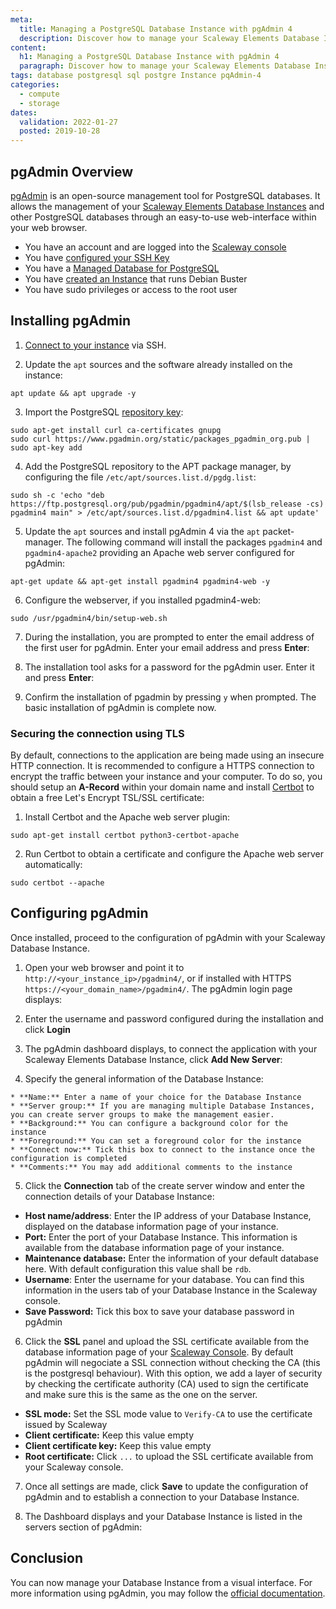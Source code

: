 ```yaml
---
meta:
  title: Managing a PostgreSQL Database Instance with pgAdmin 4
  description: Discover how to manage your Scaleway Elements Database Instances with pgAdmin 4 from an easy-to-use web interface
content:
  h1: Managing a PostgreSQL Database Instance with pgAdmin 4
  paragraph: Discover how to manage your Scaleway Elements Database Instances with pgAdmin 4 from an easy-to-use web interface
tags: database postgresql sql postgre Instance pqAdmin-4
categories:
  - compute
  - storage
dates:
  validation: 2022-01-27
  posted: 2019-10-28
---
```


## pgAdmin Overview

[pgAdmin](https://www.pgadmin.org/) is an open-source management tool for PostgreSQL databases. It allows the management of your [Scaleway Elements Database Instances](https://www.scaleway.com/en/database/) and other PostgreSQL databases through an easy-to-use web-interface within your web browser.

<Message type="requirement">

  - You have an account and are logged into the [Scaleway console](https://console.scaleway.com)
  - You have [configured your SSH Key](/console/my-project/how-to/create-ssh-key/)
  - You have a [Managed Database for PostgreSQL](https://www.scaleway.com/en/database/)
  - You have [created an Instance](/compute/instances/how-to/create-an-instance) that runs Debian Buster
  - You have sudo privileges or access to the root user

</Message>


## Installing pgAdmin

1. [Connect to your instance](/compute/instances/how-to/connect-to-instance/) via SSH.

2. Update the `apt` sources and the software already installed on the instance:
  
  ```
  apt update && apt upgrade -y
  ```

3. Import the PostgreSQL [repository key](https://www.postgresql.org/media/keys/ACCC4CF8.asc):
  ```
  sudo apt-get install curl ca-certificates gnupg
  sudo curl https://www.pgadmin.org/static/packages_pgadmin_org.pub | sudo apt-key add
  ```

4. Add the PostgreSQL repository to the APT package manager, by configuring the file `/etc/apt/sources.list.d/pgdg.list`:
  ```
  sudo sh -c 'echo "deb https://ftp.postgresql.org/pub/pgadmin/pgadmin4/apt/$(lsb_release -cs) pgadmin4 main" > /etc/apt/sources.list.d/pgadmin4.list && apt update'
  ```

5. Update the `apt` sources and install pgAdmin 4 via the `apt` packet-manager. The following command will install the packages `pgadmin4` and `pgadmin4-apache2` providing an Apache web server configured for pgAdmin:
  ```
  apt-get update && apt-get install pgadmin4 pgadmin4-web -y
  ```

6. Configure the webserver, if you installed pgadmin4-web:
  ```
  sudo /usr/pgadmin4/bin/setup-web.sh
  ```

7. During the installation, you are prompted to enter the email address of the first user for pgAdmin. Enter your email address and press **Enter**:


8. The installation tool asks for a password for the pgAdmin user. Enter it and press **Enter**:

9. Confirm the installation of pgadmin by pressing `y` when prompted. The basic installation of pgAdmin is complete now.

### Securing the connection using TLS 

By default, connections to the application are being made using an insecure HTTP connection. It is recommended to configure a HTTPS connection to encrypt the traffic between your instance and your computer. To do so, you should setup an **A-Record** within your domain name and install [Certbot](https://certbot.eff.org/) to obtain a free Let's Encrypt TSL/SSL certificate:

1. Install Certbot and the Apache web server plugin:
  ```
  sudo apt-get install certbot python3-certbot-apache
  ```

2. Run Certbot to obtain a certificate and configure the Apache web server automatically:
  ```
  sudo certbot --apache
  ```

## Configuring pgAdmin

Once installed, proceed to the configuration of pgAdmin with your Scaleway Database Instance.

1. Open your web browser and point it to `http://<your_instance_ip>/pgadmin4/`, or if installed with HTTPS `https://<your_domain_name>/pgadmin4/`. The pgAdmin login page displays:
<Lightbox src="scaleway-pgadmin_login.webp" alt="" />

2. Enter the username and password configured during the installation and click **Login**

3. The pgAdmin dashboard displays, to connect the application with your Scaleway Elements Database Instance, click **Add New Server**:
<Lightbox src="scaleway-pgadmin_dashboard.webp" alt="" />

4. Specify the general information of the Database Instance:
  <Lightbox src="scaleway-pgadmin_create_general.webp" alt="" />

    * **Name:** Enter a name of your choice for the Database Instance  
    * **Server group:** If you are managing multiple Database Instances, you can create server groups to make the management easier.
    * **Background:** You can configure a background color for the instance  
    * **Foreground:** You can set a foreground color for the instance  
    * **Connect now:** Tick this box to connect to the instance once the configuration is completed  
    * **Comments:** You may add additional comments to the instance

5. Click the **Connection** tab of the create server window and enter the connection details of your Database Instance:
<Lightbox src="scaleway-pgadmin_create_connection.webp" alt="" />

   * **Host name/address**: Enter the IP address of your Database Instance, displayed on the database information page of your instance.  
   * **Port:** Enter the port of your Database Instance. This information is available from the database information page of your instance.  
   * **Maintenance database:** Enter the information of your default database here. With default configuration this value shall be `rdb`.  
   * **Username**: Enter the username for your database. You can find this information in the users tab of your Database Instance in the Scaleway console.  
   * **Save Password:** Tick this box to save your database password in pgAdmin

6. Click the **SSL** panel and upload the SSL certificate available from the database information page of your [Scaleway Console](https://console.scaleway.com/rdb/). By default pgAdmin will negociate a SSL connection without checking the CA (this is the postgresql behaviour).
   With this option, we add a layer of security by checking the certificate authority (CA) used to sign the certificate and make sure this is the same as the one on the server.
<Lightbox src="scaleway-pgadmin_create_ssl.webp" alt="" />

   * **SSL mode:** Set the SSL mode value to `Verify-CA` to use the certificate issued by Scaleway  
   * **Client certificate:** Keep this value empty  
   * **Client certificate key:** Keep this value empty  
   * **Root certificate:** Click `...` to upload the SSL certificate available from your Scaleway console.

7. Once all settings are made, click **Save** to update the configuration of pgAdmin and to establish a connection to your Database Instance.

8. The Dashboard displays and your Database Instance is listed in the servers section of pgAdmin:
<Lightbox src="scaleway-pgadmin_dashboard_connected.webp" alt="" />

## Conclusion

You can now manage your Database Instance from a visual interface. For more information using pgAdmin, you may follow the [official documentation](https://www.pgadmin.org/docs/pgadmin4/development/release_notes_4_16.html).
